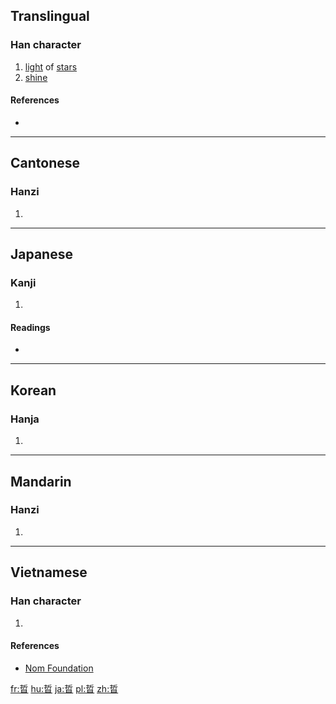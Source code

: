 {{also|晰}}
==Translingual==

===Han character===
{{Han char|rn=72|rad=日|as=07|sn=11|four=52602|canj=QLA|ids=⿱折日}}

# [[light]] of [[star]]s
# [[shine]]

====References====
* {{Han ref|kx=0496.030|dkj=13953|dj=0862.080|hdz=21510.080|uh=6662|ud=26210|bh=D5AE|bd=54702}}

----

==Cantonese==

===Hanzi===
{{yue-hanzi|jyut=[[sik1]], [[zai3]]|y=sik1, jai3}}

# {{defn|lang=yue|sort=日07}}

----

==Japanese==

===Kanji===
{{ja-kanji|grade=|rs=日07}}

# {{defn|lang=ja|sort=日07}}

====Readings====
* {{ja-readings|on=[[せつ]] (setsu), [[せい]] (sei)|kun=[[あきらか]] (akiraka)}}

----

==Korean==

===Hanja===
{{ko-hanja|hangeul=[[절]], [[제]]|eumhun=|rv=jeol, je|mr=chŏl, che|y=cel, cey}}

# {{defn|lang=ko|sort=日07}}

----

==Mandarin==

===Hanzi===
{{cmn-hanzi|pin=[[zhé]] ([[zhe2]])|wg=che<sup>2</sup>}}

# {{defn|lang=cmn|sort=日07}}

----

==Vietnamese==

===Han character===
{{vi-readings|rs=日07| hanviet = triết}}

# {{defn|lang=vi|sort=日07}}

====References====
*[http://nomfoundation.org/common/nom_details.php?codepoint=6662 Nom Foundation]

[[fr:晢]]
[[hu:晢]]
[[ja:晢]]
[[pl:晢]]
[[zh:晢]]
